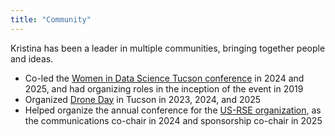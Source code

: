 ```yaml
---
title: "Community"
---
```


Kristina has been a leader in multiple communities, bringing together people and ideas. 

- Co-led the [Women in Data Science Tucson conference](https://wids-tucson.github.io/) in 2024 and 2025, and had organizing roles in the inception of the event in 2019
- Organized [Drone Day](https://drones.arizona.edu/events/drone-day-2025) in Tucson in 2023, 2024, and 2025
- Helped organize the annual conference for the [US-RSE organization](https://us-rse.org/), as the communications co-chair in 2024 and sponsorship co-chair in 2025

